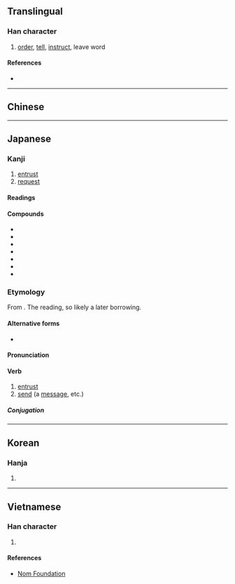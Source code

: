 {{also|囑}}
{{character info/new}}
==Translingual==

===Han character===
{{Han char|rn=30|rad=口|as=12|sn=15|four=|canj=RSHB|ids=⿰口属}}

# [[order]], [[tell]], [[instruct]], leave word

====References====
* {{Han ref|kx=0207.030|dkj=04249|dj=0430.030|hdz=10687.100|uh=5631|ud=22065}}

----

==Chinese==
{{zh-see|囑}}

----

==Japanese==
{{ja-kanji forms|嘱|囑}}

===Kanji===
{{ja-kanji|grade=c|rs=口12|kyu=囑}}

# [[entrust]]
# [[request]]

====Readings====
{{ja-readings
|goon=そく
|kanon=しょく<しよく
|kun=たの-む
}}

====Compounds====
{{der-top|Compounds}}
* {{ja-r|委%嘱|い%しょく|[[entrust]]ing with}}
* {{ja-r|遺%嘱|い%しょく|[[dying]] [[wish]]}}
* {{ja-r|受%嘱|じゅ%しょく|[[be]]ing [[entrust]]ed with}}
* {{ja-r|嘱%託|しょく%たく|[[commission]], [[charge]], [[part-time]]}}
* {{ja-r|嘱%望|しょく%ぼう|([[have|having]] [[great]]) [[expectation]]}}
* {{ja-r|嘱%目|しょく%もく|[[pay attention|paying attention]] to}}
* {{ja-r|付%嘱|ふ%しょく|[[confer]]ment}}
{{der-bottom}}

===Etymology===
{{ja-kanjitab|しょく|yomi=on}}
From {{der|ja|ltc|sort=しょく|-}} {{ltc-l|囑}}. The ''{{ll|ja|漢音|kan'on}}'' reading, so likely a later borrowing.

====Alternative forms====
* {{ja-l|属}}

====Pronunciation====
{{ja-pron|y=kan|しょく}}

====Verb====
{{ja-verb-suru|tr=trans|しょく}}

# [[entrust]]
# [[send]] (a [[message]], etc.)

=====Conjugation=====
{{ja-suru|しょく}}

----

==Korean==

===Hanja===
{{ko-hanja|hangeul=촉|rv=chok|mr=ch'ok}}

# {{rfdef|ko|sort=口12}}

----

==Vietnamese==

===Han character===
{{vi-hantu|[[chúc]]|rs=口12}}

# {{rfdef|vi|sort=口12}}

====References====
* [http://nomfoundation.org/common/nom_details.php?codepoint=5631 Nom Foundation]